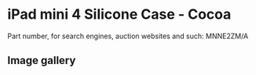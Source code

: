 
# iPad mini 4 Silicone Case - Cocoa

Part number, for search engines, auction websites and such: MNNE2ZM/A

## Image gallery

<div style={{ width: "768px" }}>
  <GalleryComponent
    images={[
      {
        original: "/everysource/MNNE2.webp",
        thumbnail: "/everypreview/MNNE2.webp",
      },
      {
        original: "/everysource/MNNE2_AV1_GOLD.webp",
        thumbnail: "/everypreview/MNNE2_AV1_GOLD.webp",
      },
      {
        original: "/everysource/MNNE2_AV1_SILVER.webp",
        thumbnail: "/everypreview/MNNE2_AV1_SILVER.webp",
      },
      {
        original: "/everysource/MNNE2_AV1_SPACE_GRAY.webp",
        thumbnail: "/everypreview/MNNE2_AV1_SPACE_GRAY.webp",
      },
      {
        original: "/everysource/MNNE2_AV2.webp",
        thumbnail: "/everypreview/MNNE2_AV2.webp",
      },
      {
        original: "/everysource/MNNE2_AV3.webp",
        thumbnail: "/everypreview/MNNE2_AV3.webp",
      },
      {
        original: "/everysource/MNNE2_AV4.webp",
        thumbnail: "/everypreview/MNNE2_AV4.webp",
      }
    ]}
  />
</div>